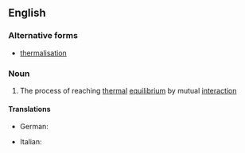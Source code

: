 ==English==

===Alternative forms===
* [[thermalisation]]

===Noun===
{{wikipedia}}
{{en-noun}}

# {{lb|en|physics}} The process of reaching [[thermal]] [[equilibrium]] by mutual [[interaction]]

====Translations====
{{trans-top|The process of reaching thermal equilibrium}}
* German: {{t|de|Thermalisierung|f}}
{{trans-mid}}
* Italian: {{t|it|termalizzazione|f}}
{{trans-bottom}}